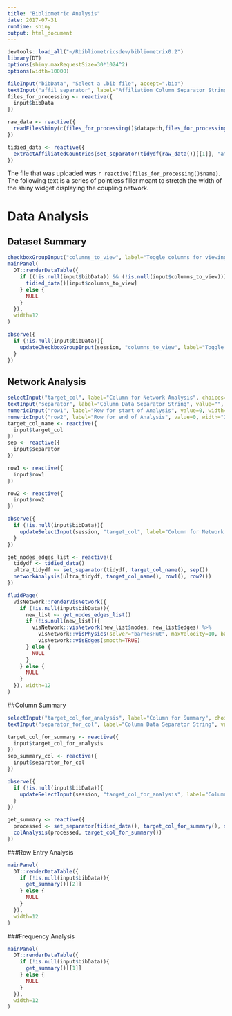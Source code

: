 ```yaml
---
title: "Bibliometric Analysis"
date: 2017-07-31
runtime: shiny
output: html_document
---
```

<style>
body {
  position: absolute;
  left: 20px;
}
</style>

``` r
devtools::load_all("~/Rbibliometricsdev/bibliometrix0.2")
library(DT)
options(shiny.maxRequestSize=30*1024^2)
options(width=10000)
```

```r
fileInput("bibData", "Select a .bib file", accept=".bib")
textInput("affil_separator", label="Affiliation Column Separator String", value="", width="100%")
files_for_processing <- reactive({
  input$bibData
})

raw_data <- reactive({
  readFilesShiny(c(files_for_processing()$datapath,files_for_processing()$name)) %>% convert2dfShiny()
})

tidied_data <- reactive({
  extractAffiliatedCountries(set_separator(tidydf(raw_data())[[1]], "affiliation", input$affil_separator))
})
```

The file that was uploaded was `r reactive(files_for_processing()$name)`. The following text is a series of pointless filler meant to stretch the width of the shiny widget displaying the coupling network.

# Data Analysis {.tabset} 
## Dataset Summary

```r
checkboxGroupInput("columns_to_view", label="Toggle columns for viewing", choices=NULL, inline=TRUE, width="100%")
mainPanel(
  DT::renderDataTable({
    if ((!is.null(input$bibData)) && (!is.null(input$columns_to_view))){
      tidied_data()[input$columns_to_view]
    } else {
      NULL
    }
  }),
  width=12
)

observe({
  if (!is.null(input$bibData)){
    updateCheckboxGroupInput(session, "columns_to_view", label="Toggle columns for viewing", choices=colnames(tidied_data()), inline=TRUE)
  }
})
```

## Network Analysis
```r
selectInput("target_col", label="Column for Network Analysis", choices=NULL, multiple=FALSE, width="100%")
textInput("separator", label="Column Data Separator String", value="", width="100%")
numericInput("row1", label="Row for start of Analysis", value=0, width="100%")
numericInput("row2", label="Row for end of Analysis", value=0, width="100%")
target_col_name <- reactive({
  input$target_col
})
sep <- reactive({
  input$separator
})

row1 <- reactive({
  input$row1
})

row2 <- reactive({
  input$row2
})

observe({
  if (!is.null(input$bibData)){
    updateSelectInput(session, "target_col", label="Column for Network Analysis", choices=colnames(tidied_data()))
  }
})
```

```r
get_nodes_edges_list <- reactive({
  tidydf <- tidied_data()
  ultra_tidydf <- set_separator(tidydf, target_col_name(), sep())
  networkAnalysis(ultra_tidydf, target_col_name(), row1(), row2()) 
})

fluidPage(
  visNetwork::renderVisNetwork({
    if (!is.null(input$bibData)){
      new_list <- get_nodes_edges_list()
      if (!is.null(new_list)){
        visNetwork::visNetwork(new_list$nodes, new_list$edges) %>%
          visNetwork::visPhysics(solver="barnesHut", maxVelocity=10, barnesHut=list(damping=1, avoidOverlap=1, springLength=200)) %>%
          visNetwork::visEdges(smooth=TRUE)
      } else {
        NULL
      }
    } else {
      NULL
    }
  }), width=12
)
```

##Column Summary
```r
selectInput("target_col_for_analysis", label="Column for Summary", choices=NULL, multiple=FALSE, width="100%")
textInput("separator_for_col", label="Column Data Separator String", value="", width="100%")

target_col_for_summary <- reactive({
  input$target_col_for_analysis
})
sep_summary_col <- reactive({
  input$separator_for_col
})

observe({
  if (!is.null(input$bibData)){
    updateSelectInput(session, "target_col_for_analysis", label="Column for Summary", choices=colnames(tidied_data()))
  }
})

get_summary <- reactive({
  processed <- set_separator(tidied_data(), target_col_for_summary(), sep_summary_col())
  colAnalysis(processed, target_col_for_summary())
})
```

###Row Entry Analysis

```r
mainPanel(
  DT::renderDataTable({
    if (!is.null(input$bibData)){
      get_summary()[[2]]
    } else {
      NULL
    }
  }),
  width=12
)
```

###Frequency Analysis

```r
mainPanel(
  DT::renderDataTable({
    if (!is.null(input$bibData)){
      get_summary()[[1]]
    } else {
      NULL
    }
  }),
  width=12
)
```